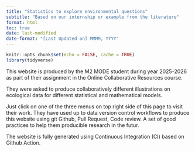 ```yaml
---
title: "Statistics to explore environmental questions"
subtitle: "Based on our internship or example from the literature"
format: html
toc: true
date: last-modified
date-format: "[Last Updated on] MMMM, YYYY"
---
```


```r
knitr::opts_chunk$set(echo = FALSE, cache = TRUE)
library(tidyverse)
```



This website is produced by the M2 MODE student during year 2025-2026 as part of their assignment in the Online Collaborative Resources course.

They were asked to produce collaboratively different illustrations on ecological data for different statistical and mathematical models.

Just click on one of the three menus on top right side of this page to visit their work. They have used up to data version control workflows to produce this website using git Github, Pull Request, Code review. A set of good practices to help them producible research in the futur.

The website is fully generated using Continuous Integration (CI) based on Github Action. 

